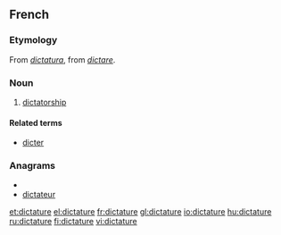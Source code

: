 ==French==

===Etymology===
From {{etyl|la|fr}} ''[[dictatura]]'', from ''[[dictare]]''.

===Noun===
{{fr-noun|f}}

# [[dictatorship]]

====Related terms====
* [[dicter]]

===Anagrams===
* {{alphagram|acdeirttu}}
* [[dictateur#French|dictateur]]


[[et:dictature]]
[[el:dictature]]
[[fr:dictature]]
[[gl:dictature]]
[[io:dictature]]
[[hu:dictature]]
[[ru:dictature]]
[[fi:dictature]]
[[vi:dictature]]